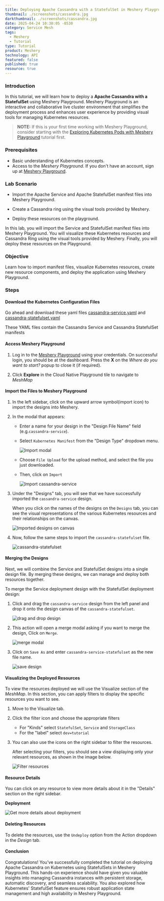 ```yaml
---
title: Deploying Apache Cassandra with a StatefulSet in Meshery Playground
thumbnail: ./screenshots/cassandra.jpg
darkthumbnail: ./screenshots/cassandra.jpg
date: 2025-04-24 10:30:05 -0530
category: Service Mesh
tags:
  - Meshery
  - Tutorial
type: Tutorial
product: Meshery
technology: API
featured: false
published: true
resource: true
---
```



### Introduction

In this tutorial, we will learn how to deploy a **Apache Cassandra with a StatefulSet** using Meshery Playground. Meshery Playground is an interactive and collaborative live cluster environment that simplifies the deployment process and enhances user experience by providing visual tools for managing Kubernetes resources.

> **NOTE:** If this is your first time working with Meshery Playground, consider starting with the [Exploring Kubernetes Pods with Meshery Playground](https://docs.meshery.io/guides/tutorials/kubernetes-pods) tutorial first.

### Prerequisites

- Basic understanding of Kubernetes concepts.
- Access to the _Meshery Playground_. If you don't have an account, sign up at [Meshery Playground](https://play.meshery.io/).

### Lab Scenario

- Import the Apache Service and Apache StatefulSet manifest files into Meshery Playground.

- Create a Cassandra ring using the visual tools provided by Meshery.

- Deploy these resources on the playground.

In this lab, you will import the Service and StatefulSet manifest files into Meshery Playground. You will visualize these Kubernetes resources and Cassandra Ring using the visual tools provided by Meshery. Finally, you will deploy these resources on the Playground.

### Objective

Learn how to import manifest files, visualize Kubernetes resources, create new resource components, and deploy the application using Meshery Playground.

### Steps

#### Download the Kubernetes Configuration Files

Go ahead and download these yaml files [cassandra-service.yaml](https://kubernetes.io/examples/application/cassandra/cassandra-service.yaml) and [cassandra-statefulset.yaml](https://kubernetes.io/examples/application/cassandra/cassandra-statefulset.yaml)

These YAML files contain the Cassandra Service and Cassandra StatefulSet manifests

#### Access Meshery Playground

1. Log in to the [Meshery Playground](https://play.meshery.io/) using your credentials. On successful login, you should be at the dashboard. Press the **X** on the _Where do you want to start?_ popup to close it (if required).

2. Click **Explore** in the Cloud Native Playground tile to navigate to _MeshMap_

#### Import the Files to Meshery Playground

1. In the left sidebar, click on the upward arrow symbol(import icon) to import the designs into Meshery.

2. In the modal that appears:

   - Enter a name for your design in the "Design File Name" field (e.g.`cassandra-service`).

   - Select `Kubernetes Manifest` from the "Design Type" dropdown menu.

     <img src={image1} alt="Import modal" />

   - Choose `File Upload` for the upload method, and select the file you just downloaded.

   - Then, click on `Import`

     <img src={image2} alt="Import cassandra-service" />

3. Under the "Designs" tab, you will see that we have successfully imported the `cassandra-service` design.

   When you click on the names of the designs on the `Designs` tab, you can see the visual representations of the various Kubernetes resources and their relationships on the canvas.

   <img src={image3} alt="Imported designs on canvas" />

4. Now, follow the same steps to import the `cassandra-statefulset` file.

   <img src={image4} alt="cassandra-statefulset" />

#### Merging the Designs

Next, we will combine the Service and StatefulSet designs into a single design file. By merging these designs, we can manage and deploy both resources together.

To merge the Service deployment design with the StatefulSet deployment design:

1. Click and drag the `cassandra-service` design from the left panel and drop it onto the design canvas of the `cassandra-statefulset`.

   <img src={image5} alt="drag and drop design" />

2. This action will open a merge modal asking if you want to merge the design, Click on `Merge`.

   <img src={image6} alt="merge modal" />

3. Click on `Save As` and enter `cassandra-service-statefulset` as the new file name.

   <img src={image7} alt="save design" />

#### Visualizing the Deployed Resources

To view the resources deployed we will use the Visualize section of the _MeshMap_. In this section, you can apply filters to display the specific resources you want to see.

1. Move to the Visualize tab.
2. Click the filter icon and choose the appropriate filters

   - For "Kinds" select `StatefulSet`, `Service` and `StorageClass`
   - For the "label" select `dev=tutorial`

3. You can also use the icons on the right sidebar to filter the resources.

   After selecting your filters, you should see a view displaying only your relevant resources, as shown in the image below.

   <img src={image8} alt="Filter resources" />

#### Resource Details

You can click on any resource to view more details about it in the "Details" section on the right sidebar.

**Deployment**

<img src={image9} alt="Get more details about deployment" />

#### Deleting Resources

To delete the resources, use the `Undeploy` option from the Action dropdown in the _Design_ tab.

#### Conclusion

Congratulations! You’ve successfully completed the tutorial on deploying Apache Cassandra on Kubernetes using StatefulSets in Meshery Playground. This hands-on experience should have given you valuable insights into managing Cassandra instances with persistent storage, automatic discovery, and seamless scalability. You also explored how Kubernetes' StatefulSet feature ensures robust application state management and high availability in Meshery Playground.
